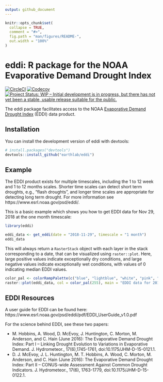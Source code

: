 ```yaml
---
output: github_document
---
```


<!-- README.md is generated from README.Rmd. Please edit that file -->

```r
knitr::opts_chunk$set(
  collapse = TRUE,
  comment = "#>",
  fig.path = "man/figures/README-",
  out.width = "100%"
)
```

# eddi: R package for the NOAA Evaporative Demand Drought Index

[![CircleCI](https://circleci.com/gh/earthlab/eddi/tree/master.svg?style=svg)](https://circleci.com/gh/earthlab/eddi/tree/master)
[![Codecov](https://img.shields.io/codecov/c/github/earthlab/eddi.svg)](https://codecov.io/gh/earthlab/eddi)
[![Project Status: WIP – Initial development is in progress, but there has not yet been a stable, usable release suitable for the public.](https://www.repostatus.org/badges/latest/wip.svg)](https://www.repostatus.org/#wip)

The eddi package facilitates access to the NOAA [Evaporative Demand Drought 
Index](https://www.esrl.noaa.gov/psd/eddi/) (EDDI) data product. 

## Installation

You can install the development version of eddi with devtools:

``` r
# install.packages("devtools")
devtools::install_github("earthlab/eddi")
```

## Example

The EDDI product exists for multiple timescales,  including the 1 to 12 week 
and 1 to 12 months scales. 
Shorter time scales can detect short term droughts, e.g., "flash droughts", 
and longer time scales are appropriate for detecting long term drought.
For more information see https://www.esrl.noaa.gov/psd/eddi/.

This is a basic example which shows you how to get EDDI data for Nov 29, 2018 at
the one month timescale:

```r
library(eddi)

eddi_data <- get_eddi(date = "2018-11-29", timescale = "1 month")
eddi_data
```

This will always return a `RasterStack` object with each layer in the stack 
corresponding to a date, that can be visualized using `raster::plot`. 
Here, large positive values indicate exceptionally dry conditions, and 
large negative values indicate exceptionally wet conditions, with values of 0
indicating median EDDI values.

```r
color_pal <- colorRampPalette(c("blue", "lightblue", "white", "pink", "red"))
raster::plot(eddi_data, col = color_pal(255), main = "EDDI data for 2018-11-29")
```

## EDDI Resources 

A user guide for EDDI can be found here: 
https://www.esrl.noaa.gov/psd/eddi/pdf/EDDI_UserGuide_v1.0.pdf

For the science behind EDDI, see these two papers: 

* M. Hobbins, A. Wood, D. McEvoy, J. Huntington, C. Morton, M. Anderson, and 
C. Hain (June 2016): The Evaporative Demand Drought Index: Part I – Linking 
Drought Evolution to Variations in Evaporative Demand. J. Hydrometeor., 
17(6),1745-1761, doi:10.1175/JHM-D-15-0121.1.  
* D. J. McEvoy, J. L. Huntington, M. T. Hobbins, A. Wood, C. Morton, 
M. Anderson, and C. Hain (June 2016): The Evaporative Demand Drought Index: 
Part II – CONUS-wide Assessment Against Common Drought Indicators. 
J. Hydrometeor., 17(6), 1763-1779, doi:10.1175/JHM-D-15-0122.1.
